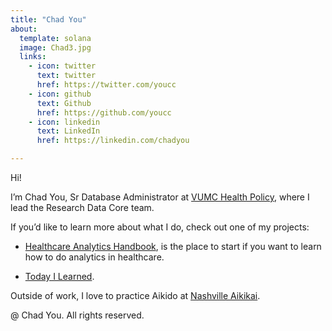 ```yaml
---
title: "Chad You"
about:
  template: solana
  image: Chad3.jpg
  links:
    - icon: twitter
      text: twitter
      href: https://twitter.com/youcc
    - icon: github
      text: Github
      href: https://github.com/youcc
    - icon: linkedin
      text: LinkedIn
      href: https://linkedin.com/chadyou

---
```


Hi!

I'm Chad You, Sr Database Administrator at [VUMC Health Policy](https://www.vumc.org/health-policy/welcome-health-policy), where I lead the Research Data Core team.

If you'd like to learn more about what I do, check out one of my projects:

-   [Healthcare Analytics Handbook](https://github.com/youcc/healthcare_analytics_handbook), is the place to start if you want to learn how to do analytics in healthcare. 

-   [Today I Learned](https://github.com/youcc/til).

Outside of work, I love to practice Aikido at [Nashville Aikikai](https://nashvilleaikikai.org/).


@ Chad You. All rights reserved. 
